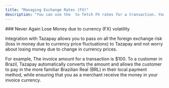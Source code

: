 ```yaml
---
title: "Managing Exchange Rates (FX)"
description: "You can use the  to fetch FX rates for a transaction. You can use this FX rate to display the amount that the customer has to pay in their local currency when they select a local payment method on your website."
---
```


<Info>
  ### Never Again Lose Money due to currency (FX) volatility

  Integration with Tazapay allows you to pass on all the foreign exchange risk (loss in money due to currency price fluctuations) to Tazapay and not worry about losing money due to change in currency prices.

  For example, The invoice amount for a transaction is $100. To a customer in Brazil, Tazapay automatically converts the amount and allows the customer to pay in the more familiar Brazilian Real (BRL) in their local payment method, while ensuring that you as a merchant receive the money in your invoice currency.
</Info>
